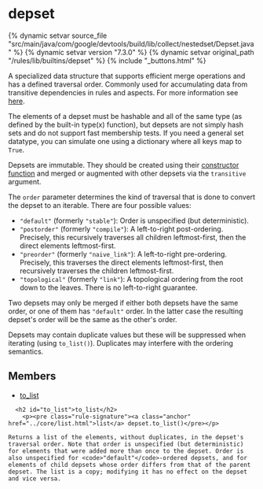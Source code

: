 <html devsite>
<head>
  <meta name="project_path" value="/_project.yaml">
  <meta name="book_path" value="/versions/7.3.0/_book.yaml">
</head>
<body>

<h1 class="page-title" id="modules.depset">depset</h1>

{% dynamic setvar source_file "src/main/java/com/google/devtools/build/lib/collect/nestedset/Depset.java" %}
{% dynamic setvar version "7.3.0" %}
{% dynamic setvar original_path "/rules/lib/builtins/depset" %}
{% include "_buttons.html" %}
<!-- {% raw %} -->

<p>A specialized data structure that supports efficient merge operations and has a defined traversal order. Commonly used for accumulating data from transitive dependencies in rules and aspects. For more information see <a href="/versions/7.3.0/extending/depsets">here</a>. <p>The elements of a depset must be hashable and all of the same type (as defined by the built-in type(x) function), but depsets are not simply hash sets and do not support fast membership tests. If you need a general set datatype, you can simulate one using a dictionary where all keys map to <code>True</code>.<p>Depsets are immutable. They should be created using their <a href="../globals/bzl.html#depset">constructor function</a> and merged or augmented with other depsets via the <code>transitive</code> argument. <p>The <code>order</code> parameter determines the kind of traversal that is done to convert the depset to an iterable. There are four possible values:<ul><li><code>"default"</code> (formerly <code>"stable"</code>): Order is unspecified (but deterministic).</li><li><code>"postorder"</code> (formerly <code>"compile"</code>): A left-to-right post-ordering. Precisely, this recursively traverses all children leftmost-first, then the direct elements leftmost-first.</li><li><code>"preorder"</code> (formerly <code>"naive_link"</code>): A left-to-right pre-ordering. Precisely, this traverses the direct elements leftmost-first, then recursively traverses the children leftmost-first.</li><li><code>"topological"</code> (formerly <code>"link"</code>): A topological ordering from the root down to the leaves. There is no left-to-right guarantee.</li></ul><p>Two depsets may only be merged if either both depsets have the same order, or one of them has <code>"default"</code> order. In the latter case the resulting depset's order will be the same as the other's order.<p>Depsets may contain duplicate values but these will be suppressed when iterating (using <code>to_list()</code>). Duplicates may interfere with the ordering semantics.

<h2>Members</h2>
<ul>
    <li>
    <a href="#to_list">to_list</a>
  </li>
  </ul>

      <h2 id="to_list">to_list</h2>
        <p><pre class="rule-signature"><a class="anchor" href="../core/list.html">list</a> depset.to_list()</pre></p>

    Returns a list of the elements, without duplicates, in the depset's traversal order. Note that order is unspecified (but deterministic) for elements that were added more than once to the depset. Order is also unspecified for <code>"default"</code>-ordered depsets, and for elements of child depsets whose order differs from that of the parent depset. The list is a copy; modifying it has no effect on the depset and vice versa.



</body>
</html>

<!-- {% endraw %} -->
